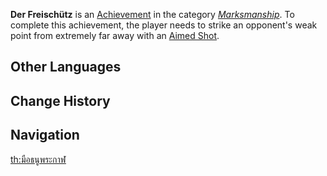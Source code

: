 {{Achievement Infobox
|title        = 
|id           = 82003
|order id     = 2003
|category     = Marksmanship
|description  = Strike an opponent's weak point from extremely far away with an [[Charged Attack#Aimed Shots|Aimed Shot]].
|requirements = 
|primogems    = 5
|tracking     = 
|topic        = 
|tier         = 
|tiers_total  = 
|prev         = Master Sniper
|next         = 
}}
'''Der Freischütz''' is an [[Achievement]] in the category ''[[Marksmanship]]''. To complete this achievement, the player needs to strike an opponent's weak point from extremely far away with an [[Charged Attack#Aimed Shots|Aimed Shot]].
<!--
==Trivia==

==Video Guides==
{{EVT
|video1   = 
|caption1 = 
}}
-->
==Other Languages==
{{Other Languages|default_hidden=1
|en      = Der Freischütz
|zhs     = 魔弹射手
|zhs_rm  = Mó Dàn Shèshǒu
|zht     = 魔彈射手
|zht_rm  = Mó Dàn Shèshǒu
|ja      = 魔弾の射手
|ja_rm   = Madan no Shashu
|ko      = 마탄의 사수
|ko_rm   = Matan-ui Sasu
|es      = El cazador furtivo
|fr      = Un bon tireur
|ru      = Вольный стрелок
|th      = มือธนูพระกาฬ
|th_rm   = 
|vi      = Xạ Thủ Đạn Ma
|de      = Der Freischütz
|id      = Sang Pemanah
|pt      = Caçador Furtivo
}}

==Change History==
{{Change History|1.0}}
<!--
==References==
{{Reflist}}
-->
==Navigation==
{{Achievement Navbox|Marksmanship}}
[[th:มือธนูพระกาฬ]]
